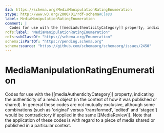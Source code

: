 ```yaml
---
$id: https://schema.org/MediaManipulationRatingEnumeration
$type: http://www.w3.org/2000/01/rdf-schema#Class
label: MediaManipulationRatingEnumeration
comment: |
  Codes for use with the [[mediaAuthenticityCategory]] property, indicating the authenticity of a media object (in the context of how it was published or shared). In general these codes are not mutually exclusive, although some combinations (such as 'original' versus 'transformed', 'edited' and 'staged') would be contradictory if applied in the same [[MediaReview]]. Note that the application of these codes is with regard to a piece of media shared or published in a particular context.
rdfs:label: "MediaManipulationRatingEnumeration"
rdfs:subClassOf: "https://schema.org/Enumeration"
schema:isPartOf: "https://pending.schema.org"
schema:source: "https://github.com/schemaorg/schemaorg/issues/2450"
---
```


# MediaManipulationRatingEnumeration

Codes for use with the [[mediaAuthenticityCategory]] property, indicating the authenticity of a media object (in the context of how it was published or shared). In general these codes are not mutually exclusive, although some combinations (such as 'original' versus 'transformed', 'edited' and 'staged') would be contradictory if applied in the same [[MediaReview]]. Note that the application of these codes is with regard to a piece of media shared or published in a particular context.

